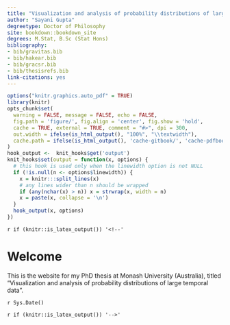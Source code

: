 ```yaml
---
title: "Visualization and analysis of probability distributions of large temporal data"
author: "Sayani Gupta"
degreetype: Doctor of Philosophy
site: bookdown::bookdown_site
degrees: M.Stat, B.Sc (Stat Hons)
bibliography:
- bib/gravitas.bib
- bib/hakear.bib
- bib/gracsr.bib
- bib/thesisrefs.bib
link-citations: yes
---
```


```r
options("knitr.graphics.auto_pdf" = TRUE)
library(knitr)
opts_chunk$set(
  warning = FALSE, message = FALSE, echo = FALSE,
  fig.path = 'figure/', fig.align = 'center', fig.show = 'hold',
  cache = TRUE, external = TRUE, comment = "#>", dpi = 300,
  out.width = ifelse(is_html_output(), "100%", "\\textwidth"),
  cache.path = ifelse(is_html_output(), 'cache-gitbook/', 'cache-pdfbook/')
)
hook_output <-  knit_hooks$get('output')
knit_hooks$set(output = function(x, options) {
  # this hook is used only when the linewidth option is not NULL
  if (!is.null(n <- options$linewidth)) {
    x = knitr:::split_lines(x)
    # any lines wider than n should be wrapped
    if (any(nchar(x) > n)) x = strwrap(x, width = n)
    x = paste(x, collapse = '\n')
  }
  hook_output(x, options)
})
```

`r if (knitr::is_latex_output()) '<!--'` 

# Welcome {-}

This is the website for my PhD thesis at Monash University (Australia), titled "Visualization and analysis of probability distributions of large temporal data".

`r Sys.Date()`

`r if (knitr::is_latex_output()) '-->'`
